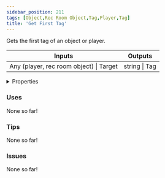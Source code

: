 ```yaml
---
sidebar_position: 211
tags: [Object,Rec Room Object,Tag,Player,Tag]
title: 'Get First Tag'
---
```


Gets the first tag of an object or player.



<IChip uuid="cb909206-8627-4c66-ac8d-47b1a046ef8b"/>

<table><thead><tr><th>Inputs</th><th>Outputs</th></tr></thead><tbody><tr><td>Any (player, rec room object) | Target</td><td>string | Tag</td></tr></tbody></table>

<details>
  <summary>Properties</summary>
  <div>
    <div>
    <table>
      <tbody>
        <tr>
          <td>Is beta required?</td>
          <td>No</td>
        </tr>
        <tr>
          <td>Is chip a trolling risk?</td>
          <td>No</td>
        </tr>
        <tr>
          <td>Is chip a role assignment risk?</td>
          <td>No</td>
        </tr>
        <tr>
          <td>Chip UUID</td>
          <td>cb909206-8627-4c66-ac8d-47b1a046ef8b</td>
        </tr>
        <tr>
          <td>Room availability</td>
          <td>Available everywhere</td>
        </tr>
      </tbody>
    </table>
    </div>
  </div>
</details>

### Uses

None so far!

### Tips

None so far!

### Issues

None so far!